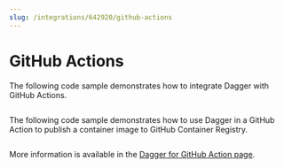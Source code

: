 ```yaml
---
slug: /integrations/642920/github-actions
---
```


# GitHub Actions

The following code sample demonstrates how to integrate Dagger with GitHub Actions.

```yaml title=".github/workflows/dagger.yml" file=./snippets/actions.yml
```

The following code sample demonstrates how to use Dagger in a GitHub Action to publish a container image to GitHub Container Registry.

```yaml title=".github/workflows/dagger.yml" file=./snippets/actions-ghcr.yml
```


More information is available in the [Dagger for GitHub Action page](https://github.com/marketplace/actions/dagger-for-github).
